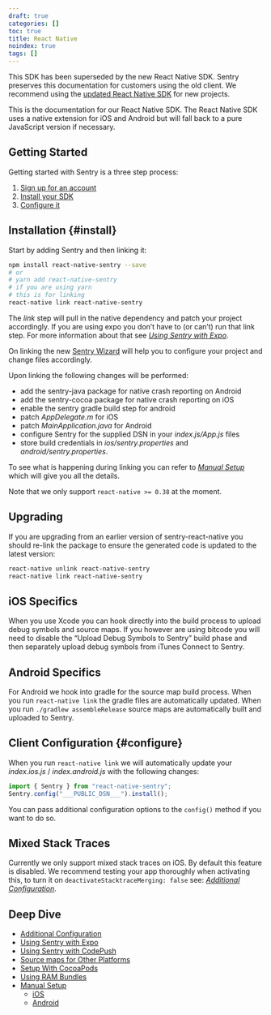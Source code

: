 ```yaml
---
draft: true
categories: []
toc: true
title: React Native
noindex: true
tags: []
---
```


<Alert level="warning" title="Note">

This SDK has been superseded by the new React Native SDK. Sentry preserves this documentation for customers using the old client. We recommend using the [updated React Native SDK](/platforms/react-native/) for new projects.

</Alert>

This is the documentation for our React Native SDK. The React Native SDK uses a native extension for iOS and Android but will fall back to a pure JavaScript version if necessary.

## Getting Started

Getting started with Sentry is a three step process:

1.  [Sign up for an account](https://sentry.io/signup/)
2.  [Install your SDK](#install)
3.  [Configure it](#configure)

## Installation {#install}

Start by adding Sentry and then linking it:

```bash
npm install react-native-sentry --save
# or
# yarn add react-native-sentry
# if you are using yarn
# this is for linking
react-native link react-native-sentry
```

The _link_ step will pull in the native dependency and patch your project accordingly. If you are using expo you don’t have to (or can’t) run that link step. For more information about that see [_Using Sentry with Expo_](/clients/react-native/expo/).

On linking the new [Sentry Wizard](https://github.com/getsentry/sentry-wizard) will help you to configure your project and change files accordingly.

Upon linking the following changes will be performed:

- add the sentry-java package for native crash reporting on Android
- add the sentry-cocoa package for native crash reporting on iOS
- enable the sentry gradle build step for android
- patch _AppDelegate.m_ for iOS
- patch _MainApplication.java_ for Android
- configure Sentry for the supplied DSN in your _index.js/App.js_ files
- store build credentials in _ios/sentry.properties_ and _android/sentry.properties_.

To see what is happening during linking you can refer to [_Manual Setup_](/clients/react-native/manual-setup/) which will give you all the details.

Note that we only support `react-native >= 0.38` at the moment.

## Upgrading

If you are upgrading from an earlier version of sentry-react-native you should re-link the package to ensure the generated code is updated to the latest version:

```bash
react-native unlink react-native-sentry
react-native link react-native-sentry
```

## iOS Specifics

When you use Xcode you can hook directly into the build process to upload debug symbols and source maps. If you however are using bitcode you will need to disable the “Upload Debug Symbols to Sentry” build phase and then separately upload debug symbols from iTunes Connect to Sentry.

## Android Specifics

For Android we hook into gradle for the source map build process. When you run `react-native link` the gradle files are automatically updated. When you run `./gradlew assembleRelease` source maps are automatically built and uploaded to Sentry.

## Client Configuration {#configure}

When you run `react-native link` we will automatically update your _index.ios.js_ / _index.android.js_ with the following changes:

```javascript
import { Sentry } from "react-native-sentry";
Sentry.config("___PUBLIC_DSN___").install();
```

You can pass additional configuration options to the `config()` method if you want to do so.

<!-- TODO-ADD-VERIFICATION-EXAMPLE -->

## Mixed Stack Traces

Currently we only support mixed stack traces on iOS. By default this feature is disabled. We recommend testing your app thoroughly when activating this, to turn it on `deactivateStacktraceMerging: false` see: [_Additional Configuration_](/clients/react-native/config/).

## Deep Dive

- [Additional Configuration](/clients/react-native/config/)
- [Using Sentry with Expo](/clients/react-native/expo/)
- [Using Sentry with CodePush](/clients/react-native/codepush/)
- [Source maps for Other Platforms](/clients/react-native/sourcemaps/)
- [Setup With CocoaPods](/clients/react-native/cocoapods/)
- [Using RAM Bundles](/clients/react-native/ram-bundles/)
- [Manual Setup](/clients/react-native/manual-setup/)
  - [iOS](/clients/react-native/manual-setup/#ios)
  - [Android](/clients/react-native/manual-setup/#android)
